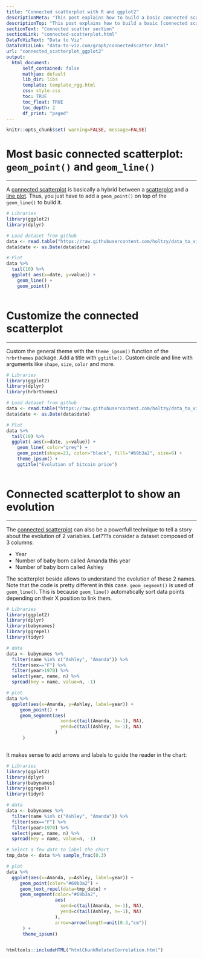 ```yaml
---
title: "Connected scatterplot with R and ggplot2"
descriptionMeta: "This post explains how to build a basic connected scatterplot with R and ggplot2. It provides several reproducible examples with explanation and R code."
descriptionTop: "This post explains how to build a basic [connected scatterplot](connected-scatterplot.html) with R and [ggplot2](ggplot2-package.html). It provides several reproducible examples with explanation and R code."
sectionText: "Connected scatter section"
sectionLink: "connected-scatterplot.html"
DataToVizText: "Data to Viz"
DataToVizLink: "data-to-viz.com/graph/connectedscatter.html"
url: "connected_scatterplot_ggplot2"
output:
  html_document:
      self_contained: false    
      mathjax: default
      lib_dir: libs
      template: template_rgg.html
      css: style.css
      toc: TRUE
      toc_float: TRUE
      toc_depth: 2
      df_print: "paged"
---
```



```r
knitr::opts_chunk$set( warning=FALSE, message=FALSE)
```

<div class="container">




# Most basic connected scatterplot: `geom_point()` and `geom_line()`
***

<div class = "row">

<div class = "col-md-6  col-sm-12 align-self-center">

A [connected scatterplot](connected-scatterplot.html) is basically a hybrid between a [scatterplot](scatterplot.html) and a [line plot](line-plot.html). Thus, you just have to add a `geom_point()` on top of the `geom_line()` to build it.

</div>


<div class = "col-md-6  col-sm-12">

```r
# Libraries
library(ggplot2)
library(dplyr)

# Load dataset from github
data <- read.table("https://raw.githubusercontent.com/holtzy/data_to_viz/master/Example_dataset/3_TwoNumOrdered.csv", header=T)
data$date <- as.Date(data$date)

# Plot
data %>%
  tail(10) %>%
  ggplot( aes(x=date, y=value)) +
    geom_line() +
    geom_point()
```


</div>
</div>



```r
```










# Customize the connected scatterplot
***

<div class = "row">

<div class = "col-md-6  col-sm-12 align-self-center">

Custom the general theme with the `theme_ipsum()` function of the `hrbrthemes` package. Add a title with `ggtitle()`. Custom circle and line with arguments like `shape`, `size`, `color` and more.
</div>


<div class = "col-md-6  col-sm-12">

```r
# Libraries
library(ggplot2)
library(dplyr)
library(hrbrthemes)

# Load dataset from github
data <- read.table("https://raw.githubusercontent.com/holtzy/data_to_viz/master/Example_dataset/3_TwoNumOrdered.csv", header=T)
data$date <- as.Date(data$date)

# Plot
data %>%
  tail(10) %>%
  ggplot( aes(x=date, y=value)) +
    geom_line( color="grey") +
    geom_point(shape=21, color="black", fill="#69b3a2", size=6) +
    theme_ipsum() +
    ggtitle("Evolution of bitcoin price")
```


</div>
</div>



```r
```









# Connected scatterplot to show an evolution
***

<div class = "row">

<div class = "col-md-6  col-sm-12 align-self-center">

The [connected scatterplot](connected-scatter.html) can also be a powerfull technique to tell a story about the evolution of 2 variables. Let???s consider a dataset composed of 3 columns:

- Year
- Number of baby born called Amanda this year
- Number of baby born called Ashley

The scatterplot beside allows to understand the evolution of these 2 names. Note that the code is pretty different in this case. `geom_segment()` is used of `geom_line()`. This is because `geom_line()` automatically sort data points depending on their X position to link them.
</div>


<div class = "col-md-6  col-sm-12">

```r
# Libraries
library(ggplot2)
library(dplyr)
library(babynames)
library(ggrepel)
library(tidyr)

# data
data <- babynames %>% 
  filter(name %in% c("Ashley", "Amanda")) %>%
  filter(sex=="F") %>%
  filter(year>1970) %>%
  select(year, name, n) %>%
  spread(key = name, value=n, -1)

# plot
data %>% 
  ggplot(aes(x=Amanda, y=Ashley, label=year)) +
     geom_point() +
     geom_segment(aes(
                    xend=c(tail(Amanda, n=-1), NA), 
                    yend=c(tail(Ashley, n=-1), NA)
                  )
      ) 
```


</div>
</div>



```r
```









<div class = "row">

<div class = "col-md-6  col-sm-12 align-self-center">

It makes sense to add arrows and labels to guide the reader in the chart:
</div>


<div class = "col-md-6  col-sm-12">

```r
# Libraries
library(ggplot2)
library(dplyr)
library(babynames)
library(ggrepel)
library(tidyr)

# data
data <- babynames %>% 
  filter(name %in% c("Ashley", "Amanda")) %>%
  filter(sex=="F") %>%
  filter(year>1970) %>%
  select(year, name, n) %>%
  spread(key = name, value=n, -1)

# Select a few date to label the chart
tmp_date <- data %>% sample_frac(0.3)

# plot 
data %>% 
  ggplot(aes(x=Amanda, y=Ashley, label=year)) +
     geom_point(color="#69b3a2") +
     geom_text_repel(data=tmp_date) +
     geom_segment(color="#69b3a2", 
                  aes(
                    xend=c(tail(Amanda, n=-1), NA), 
                    yend=c(tail(Ashley, n=-1), NA)
                  ),
                  arrow=arrow(length=unit(0.3,"cm"))
      ) +
      theme_ipsum()
```


</div>
</div>



```r
```











<!-- Close container -->
</div>




```r
htmltools::includeHTML("htmlChunkRelatedCorrelation.html")
```
